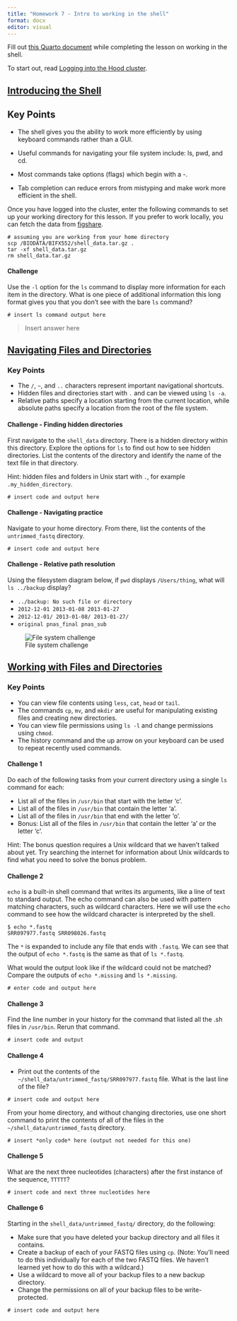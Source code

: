 ```yaml
---
title: "Homework 7 - Intro to working in the shell"
format: docx
editor: visual
---
```


Fill out [this Quarto document](https://github.com/BIFX552-22/CourseInfo/hw/07intro_to_shell.qmd) while completing the lesson on working in the shell.

To start out, read [Logging into the Hood cluster](https://hood.blackboard.com/bbcswebdav/pid-451170-dt-content-rid-6739862_1/xid-6739862_1).

## [Introducing the Shell](https://datacarpentry.org/shell-genomics/01-introduction/index.html)

::: callout-tip
## Key Points

-   The shell gives you the ability to work more efficiently by using keyboard commands rather than a GUI.

-   Useful commands for navigating your file system include: ls, pwd, and cd.

-   Most commands take options (flags) which begin with a -.

-   Tab completion can reduce errors from mistyping and make work more efficient in the shell.
:::

Once you have logged into the cluster, enter the following commands to set up your working directory for this lesson. If you prefer to work locally, you can fetch the data from [figshare](https://figshare.com/articles/dataset/Data_Carpentry_Genomics_beta_2_0/7726454).

```
# assuming you are working from your home directory
scp /BIODATA/BIFX552/shell_data.tar.gz .
tar -xf shell_data.tar.gz
rm shell_data.tar.gz
```

#### Challenge

Use the `-l` option for the `ls` command to display more information for each item in the directory. What is one piece of additional information this long format gives you that you don't see with the bare `ls` command?

```
# insert ls command output here
```

> Insert answer here

## [Navigating Files and Directories](https://datacarpentry.org/shell-genomics/02-the-filesystem/index.html)

::: callout-tip
### Key Points
* The `/`, `~`, and `..` characters represent important navigational shortcuts.
* Hidden files and directories start with `.` and can be viewed using `ls -a`.
* Relative paths specify a location starting from the current location, while absolute paths specify a location from the root of the file system.
:::

#### Challenge - Finding hidden directories

First navigate to the `shell_data` directory. There is a hidden directory within this directory. Explore the options for `ls` to find out how to see hidden directories. List the contents of the directory and identify the name of the text file in that directory.

Hint: hidden files and folders in Unix start with `.`, for example `.my_hidden_directory`.

```
# insert code and output here
```

#### Challenge - Navigating practice

Navigate to your home directory. From there, list the contents of the `untrimmed_fastq` directory.

```
# insert code and output here
```

#### Challenge - Relative path resolution

Using the filesystem diagram below, if `pwd` displays `/Users/thing`, what will `ls ../backup` display?

* `../backup: No such file or directory`
* `2012-12-01 2013-01-08 2013-01-27`
* `2012-12-01/ 2013-01-08/ 2013-01-27/`
* `original pnas_final pnas_sub`

![File system challenge](img/07filesystem-challenge.png)


## [Working with Files and Directories](https://datacarpentry.org/shell-genomics/03-working-with-files/index.html)

::: callout-tip
### Key Points
* You can view file contents using `less`, `cat`, `head` or `tail`.
* The commands `cp`, `mv`, and `mkdir` are useful for manipulating existing files and creating new directories.
* You can view file permissions using `ls -l` and change permissions using `chmod`.
* The history command and the up arrow on your keyboard can be used to repeat recently used commands.
:::

#### Challenge 1

Do each of the following tasks from your current directory using a single `ls` command for each:

* List all of the files in `/usr/bin` that start with the letter ‘c’.
* List all of the files in `/usr/bin` that contain the letter ‘a’.
* List all of the files in `/usr/bin` that end with the letter ‘o’.
* Bonus: List all of the files in `/usr/bin` that contain the letter ‘a’ or the letter ‘c’.

Hint: The bonus question requires a Unix wildcard that we haven’t talked about yet. Try searching the internet for information about Unix wildcards to find what you need to solve the bonus problem.

#### Challenge 2

`echo` is a built-in shell command that writes its arguments, like a line of text to standard output. The echo command can also be used with pattern matching characters, such as wildcard characters. Here we will use the `echo` command to see how the wildcard character is interpreted by the shell.

```
$ echo *.fastq
SRR097977.fastq SRR098026.fastq
```

The `*` is expanded to include any file that ends with `.fastq`. We can see that the output of `echo *.fastq` is the same as that of `ls *.fastq`.

What would the output look like if the wildcard could not be matched? Compare the outputs of `echo *.missing` and `ls *.missing`.

```
# enter code and output here
```

#### Challenge 3

Find the line number in your history for the command that listed all the .sh files in `/usr/bin`. Rerun that command.

```
# insert code and output
```

#### Challenge 4

* Print out the contents of the `~/shell_data/untrimmed_fastq/SRR097977.fastq` file. What is the last line of the file?

```
# insert code and output here
```

From your home directory, and without changing directories, use one short command to print the contents of all of the files in the `~/shell_data/untrimmed_fastq` directory.

```
# insert *only code* here (output not needed for this one)
```

#### Challenge 5

What are the next three nucleotides (characters) after the first instance of the sequence, `TTTTT`?

```
# insert code and next three nucleotides here
```

#### Challenge 6

Starting in the `shell_data/untrimmed_fastq/` directory, do the following:

* Make sure that you have deleted your backup directory and all files it contains.
* Create a backup of each of your FASTQ files using `cp`. (Note: You’ll need to do this individually for each of the two FASTQ files. We haven’t learned yet how to do this with a wildcard.)
* Use a wildcard to move all of your backup files to a new backup directory.
* Change the permissions on all of your backup files to be write-protected.

```
# insert code and output here
```
